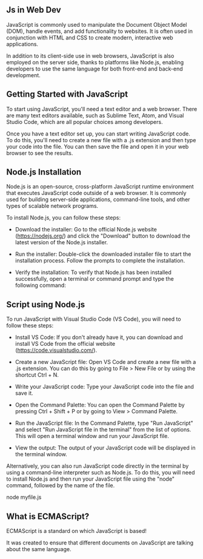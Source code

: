 
## Js in Web Dev

JavaScript is commonly used to manipulate the Document Object Model (DOM), handle events, and add functionality to websites. It is often used in conjunction with HTML and CSS to create modern, interactive web applications.

In addition to its client-side use in web browsers, JavaScript is also employed on the server side, thanks to platforms like Node.js, enabling developers to use the same language for both front-end and back-end development.

## Getting Started with JavaScript

To start using JavaScript, you'll need a text editor and a web browser. There are many text editors available, such as Sublime Text, Atom, and Visual Studio Code, which are all popular choices among developers.

Once you have a text editor set up, you can start writing JavaScript code. To do this, you'll need to create a new file with a .js extension and then type your code into the file. You can then save the file and open it in your web browser to see the results.

## Node.js Installation

Node.js is an open-source, cross-platform JavaScript runtime environment that executes JavaScript code outside of a web browser. It is commonly used for building server-side applications, command-line tools, and other types of scalable network programs.

To install Node.js, you can follow these steps:

-   Download the installer: Go to the official Node.js website (https://nodejs.org/) and click the "Download" button to download the latest version of the Node.js installer.

-   Run the installer: Double-click the downloaded installer file to start the installation process. Follow the prompts to complete the installation.

-   Verify the installation: To verify that Node.js has been installed successfully, open a terminal or command prompt and type the following command:

## Script using Node.js

To run JavaScript with Visual Studio Code (VS Code), you will need to follow these steps:

-   Install VS Code: If you don't already have it, you can download and install VS Code from the official website (https://code.visualstudio.com/).

-   Create a new JavaScript file: Open VS Code and create a new file with a .js extension. You can do this by going to File > New File or by using the shortcut Ctrl + N.

-   Write your JavaScript code: Type your JavaScript code into the file and save it.

-   Open the Command Palette: You can open the Command Palette by pressing Ctrl + Shift + P or by going to View > Command Palette.

-   Run the JavaScript file: In the Command Palette, type "Run JavaScript" and select "Run JavaScript file in the terminal" from the list of options. This will open a terminal window and run your JavaScript file.

-   View the output: The output of your JavaScript code will be displayed in the terminal window.

Alternatively, you can also run JavaScript code directly in the terminal by using a command-line interpreter such as Node.js. To do this, you will need to install Node.js and then run your JavaScript file using the "node" command, followed by the name of the file.

<Snippet className="ml-5 bg-slate-800 text-slate-white">node myfile.js</Snippet>

## What is ECMAScript?

ECMAScript is a standard on which JavaScript is based!

It was created to ensure that different documents on JavaScript are talking about the same language.
